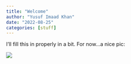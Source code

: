 ```yaml
---
title: "Welcome"
author: "Yusuf Imaad Khan"
date: "2022-08-25"
categories: [stuff]
---
```


I'll fill this in properly in a bit. For now...a nice pic:

![](images/Aivazovsky_-_View_of_Constantinople_and_the_Bosphorus.jpg){fig-align="center"}
